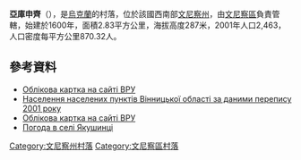 {{coord|49|15|31|N|28|22|10|E|scale:30000|display=title}}

'''亞庫申齊'''（{{lang-uk|Якушинці}}），是[[烏克蘭|烏克蘭]]的村落，位於該國西南部[[文尼察州|文尼察州]]，由[[文尼察區|文尼察區]]負責管轄，始建於1600年，面積2.83平方公里，海拔高度287米，2001年人口2,463，人口密度每平方公里870.32人。

==參考資料==
*[http://w1.c1.rada.gov.ua/pls/z7503/A005?rdat1=07.10.2013&rf7571=1605 Облікова картка на сайті ВРУ] {{Wayback|url=http://w1.c1.rada.gov.ua/pls/z7503/A005?rdat1=07.10.2013&rf7571=1605 |date=20180802193353 }}
*[https://web.archive.org/web/20131014032212/http://pop-stat.mashke.org/ukraine-census-2001/vinnycka.htm Населення населених пунктів Вінницької області за даними перепису 2001 року]
* [http://w1.c1.rada.gov.ua/pls/z7503/A005?rdat1=07.10.2013&rf7571=1605 Облікова картка на сайті ВРУ] {{Wayback|url=http://w1.c1.rada.gov.ua/pls/z7503/A005?rdat1=07.10.2013&rf7571=1605 |date=20180802193353 }}
* [http://weather.in.ua/ua/vinnickaja/29549 Погода в селі Якушинці] {{Wayback|url=http://weather.in.ua/ua/vinnickaja/29549 |date=20150610210211 }}

[[Category:文尼察州村落|Category:文尼察州村落]]
[[Category:文尼察區村落|Category:文尼察區村落]]


{{Vinnytsia-geo-stub}}